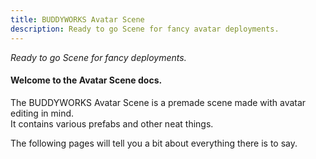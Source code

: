 ```yaml
---
title: BUDDYWORKS Avatar Scene
description: Ready to go Scene for fancy avatar deployments.
---
```


*Ready to go Scene for fancy deployments.*

#### Welcome to the Avatar Scene docs.  

The BUDDYWORKS Avatar Scene is a premade scene made with avatar editing in mind.  
It contains various prefabs and other neat things.

The following pages will tell you a bit about everything there is to say.